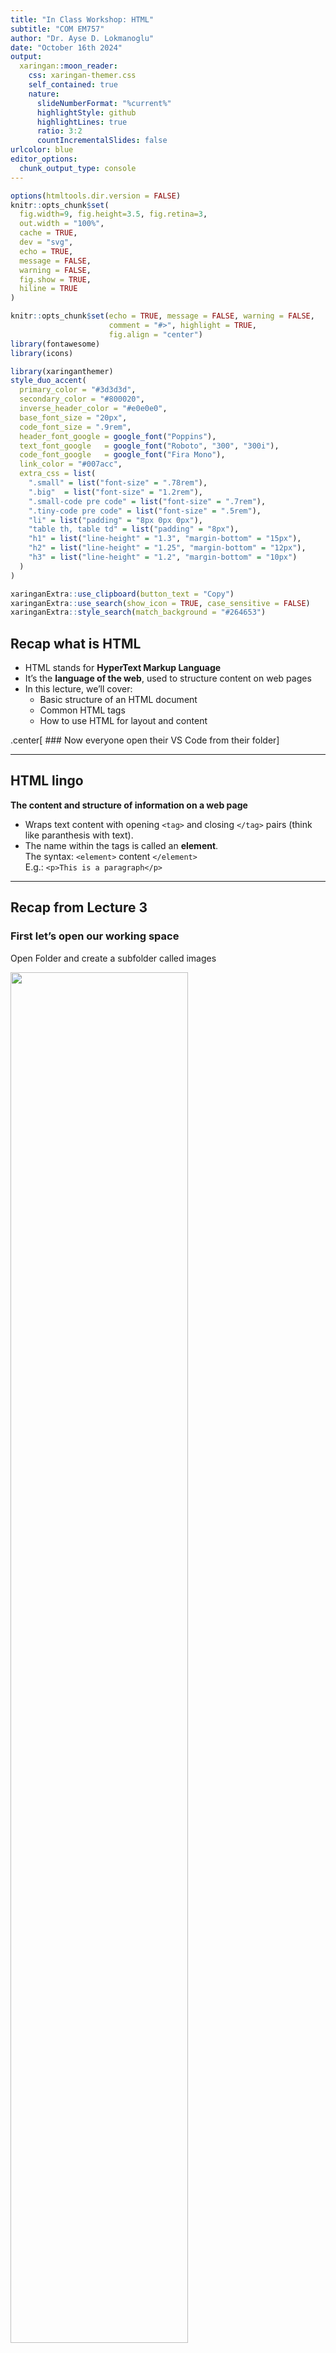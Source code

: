 ```yaml
---
title: "In Class Workshop: HTML"
subtitle: "COM EM757"
author: "Dr. Ayse D. Lokmanoglu"
date: "October 16th 2024"
output:
  xaringan::moon_reader:
    css: xaringan-themer.css
    self_contained: true
    nature:
      slideNumberFormat: "%current%"
      highlightStyle: github
      highlightLines: true
      ratio: 3:2
      countIncrementalSlides: false
urlcolor: blue
editor_options: 
  chunk_output_type: console
---
```


```r
options(htmltools.dir.version = FALSE)
knitr::opts_chunk$set(
  fig.width=9, fig.height=3.5, fig.retina=3,
  out.width = "100%",
  cache = TRUE,
  dev = "svg",      
  echo = TRUE,
  message = FALSE, 
  warning = FALSE,
  fig.show = TRUE,
  hiline = TRUE      
)

knitr::opts_chunk$set(echo = TRUE, message = FALSE, warning = FALSE,
                      comment = "#>", highlight = TRUE,
                      fig.align = "center")
library(fontawesome)
library(icons)
```

```r
library(xaringanthemer)
style_duo_accent(
  primary_color = "#3d3d3d",
  secondary_color = "#800020",
  inverse_header_color = "#e0e0e0",
  base_font_size = "20px",
  code_font_size = ".9rem",
  header_font_google = google_font("Poppins"),
  text_font_google   = google_font("Roboto", "300", "300i"),
  code_font_google   = google_font("Fira Mono"),
  link_color = "#007acc", 
  extra_css = list(
    ".small" = list("font-size" = ".78rem"),
    ".big"  = list("font-size" = "1.2rem"),
    ".small-code pre code" = list("font-size" = ".7rem"),
    ".tiny-code pre code" = list("font-size" = ".5rem"),
    "li" = list("padding" = "8px 0px 0px"),
    "table th, table td" = list("padding" = "8px"),
    "h1" = list("line-height" = "1.3", "margin-bottom" = "15px"), 
    "h2" = list("line-height" = "1.25", "margin-bottom" = "12px"), 
    "h3" = list("line-height" = "1.2", "margin-bottom" = "10px")
  )
)
```

```r
xaringanExtra::use_clipboard(button_text = "Copy")
xaringanExtra::use_search(show_icon = TRUE, case_sensitive = FALSE)
xaringanExtra::style_search(match_background = "#264653")
```


## Recap what is HTML

- HTML stands for **HyperText Markup Language**
- It's the **language of the web**, used to structure content on web pages
- In this lecture, we'll cover:
  - Basic structure of an HTML document
  - Common HTML tags
  - How to use HTML for layout and content

.center[
### Now everyone open their VS Code from their folder
]

---

## HTML lingo

**The content and structure of information on a web page**

- Wraps text content with opening `<tag>` and closing `</tag>` pairs (think like paranthesis with text).
<br>
- The name within the tags is called an **element**.
<br>
The syntax: `<element>` content `</element>`
<br>
E.g.: `<p>This is a paragraph</p>`


---

## Recap from Lecture 3

### First let's open our working space

Open Folder and create a subfolder called images

<img src="images/vs_code_openfolder.png" width="75%" />


---

### Let's open a text file

<img src="images/vs_code4.png" width="75%" />

---


#### Select text file

<img src="images/vs_code5.png" width="75%" />


---

### Save as html

<img src="images/vs_code6.png" width="45%" />

<br>

<img src="images/vs_code7.png" width="45%" />

---

### Now you see your folder on the left hand side

<img src="images/vs_code_explorer.png" width="75%" />

---

## Open a file notes

1. Click on File -> New File in VS Code.
<br>
<br>
<br>
2. Save the file with an appropriate extension (e.g., my_webpage.html).
<br>
<br>
<br>
3. Saving the file with .html triggers VS Code to assist with syntax highlighting and basic structure generation for HTML.

---

<br><br><br><br>
## Task 1: Create Your First HTML Element
- Open a new .html file.

---

## The 2 Elements of HTML

1. Block elements
<br><br><br>
2. Inline elements

---

<br><br>
##  1.Block Elements
- Represent larger sections of content, like paragraphs, lists, headings, sections, or articles.
<br>
- Take up the full width of their container and start on a **new line**.
<br>
- Browsers typically add space or margin around them by default.
<br>
- Layout and appearance can be customized with CSS.

---

## The Structure of an HTML Document

Every HTML document follows a basic structure:

.pull-left[
```html
<!DOCTYPE html>
<html>
  <head>
    <title>Page Title</title>
  </head>
  <body>
    <h1>My First Heading</h1>
    <p>My first paragraph.</p>
  </body>
</html>
```
]

--

.pull-right[
<html>
  <head>
    <title>Page Title</title>
  </head>
  <body>
    <h1>My First Heading</h1>
    <p>My first paragraph.</p>
  </body>
</html>
]

---

## Let's break it down


`<!DOCTYPE html>`
- Tells the browser to expect HTML5
<br>
<br>
`<html>` Tag
- The root element of an HTML document
<br>
- Contains the entire content of the page
<br>
<br>
`<head>` Tag
- Contains metadata and information about the document
<br>
<br>
E.g. `<title>`, `<meta>`, `<link>`


---

## `<body>` Tag

The `<body>` tag contains all the visible content:
- Headings
- Paragraphs
- Images
- Links

.pull-left[
```html
<body>
  <h1>Welcome to My Webpage</h1>
  <p>Learning HTML is fun!</p>
</body>
```
]

--

.pull-right[
<body>
  <h1>Welcome to My Webpage</h1>
  <p>Learning HTML is fun!</p>
</body>
]

---

<br><br><br><br>
## Task 2: Create Your First HTML Element
- Write a `<p>` tag with some text content inside.
- Save and open the file in a browser to see how it displays.

---

## Headings in HTML

Use `<h1>` to `<h6>` for headings, with `<h1>` being the most important

.pull-left[
```html
<h1>Main Heading</h1>
<h2>Subheading</h2>
<h3>Sub-subheading</h3>
<h4>Sub-sub-subheading</h4>
<h5>Sub-sub-sub-subheading</h5>
<h6>Sub-sub-sub-sub-subheading</h6>
```
]

--

.pull-right[
<h1>Main Heading</h1>
<h2>Subheading</h2>
<h3>Sub-subheading</h3>
<h4>Sub-sub-subheading</h4>
<h5>Sub-sub-sub-subheading</h5>
<h6>Sub-sub-sub-sub-subheading</h6>
]

---

<br><br><br><br>
### Task 3: Build the Basic Structure
- Change the `<title>` to your own custom page title.
- Add another `<h2>` heading under the `<h1>`.

--

### Task 4: Create a Heading Hierarchy
- Add at least three headings of different levels (`<h1>`, `<h2>`, `<h3>`) to your page.
- Use the headings to structure different sections of your content.

---

## 2.Inline Elements
- Represent smaller chunks of content, such as bold text, code, images, or links.
- Stay on the **same line** with other inline elements (do not trigger line breaks).
- Must be nested within a **block element**.
- Occupy only as much space as their content requires.
- *CSS can be used to modify their default styles.*


```html
<p>
    Observe how this <mark>highlighted text</mark> 
    seamlessly blends into the paragraph.
    You can also include interactive elements like 
    <input type="radio" name="preference" /> and 
    <input type="checkbox" name="agree" />, which are inline and align 
    effortlessly within the text flow.
</p>
```

--

<p>
    Observe how this <mark>highlighted text</mark> 
    seamlessly blends into the paragraph.
    You can also include interactive elements like 
    <input type="radio" name="preference" /> and 
    <input type="checkbox" name="agree" />, which are inline and align 
    effortlessly within the text flow.
</p>


---

## Paragraphs and Text

- Use the `<p>` tag to create paragraphs:

```html
<p>This is a paragraph of text.</p>
```

You can add formatting with elements like:
- `<strong>` for bold text
- `<em>` for italicized text

.pull-left[
```html
<p>This is a <strong>paragraph</strong> of <em>text</em>.</p>
```
]

--

.pull-right[
<p>This is a <strong>paragraph</strong> of <em>text</em>.</p>
]

---

## Other common inline elements


```html
<p>
The term <abbr title="Cascading Style Sheets">CSS</abbr> is widely used 
in web design. You can use a <span style="color: red;">span</span> tag to 
apply custom  styles to part of your text.
I like to use the <kbd>Ctrl</kbd> + <kbd>C</kbd> keys to copy text.
This is <mark>highlighted text</mark> in HTML.
Computer output is often displayed in a <code>code</code> tag.
</p>
```

--


<p>
The term <abbr title="Cascading Style Sheets">CSS</abbr> is widely used in web design.
You can use a <span style="color: red;">span</span> tag to apply custom styles to part of your text.
I like to use the <kbd>Ctrl</kbd> + <kbd>C</kbd> keys to copy text.
This is <mark>highlighted text</mark> in HTML.
Computer output is often displayed in a <code>code</code> tag.
</p>

---

<br><br><br><br>
## Task 5: Add Content to the Body
- Create an additional `<h2>` heading and a `<p>` paragraph under the `<body>`.
- Add two paragraphs with content about yourself or any topic.
- Make part of the text bold using `<strong>`, and another part italicized using `<em>`.

---

## Comments or notes to self

- HTML comments are written as `<!-- comment content -->`.
- They are used to document your HTML file or to "comment out" sections of code temporarily.

```html
<!-- This section will be hidden -->
<!-- <h2>Under Construction</h2>
<p>This part of the site is coming soon!</p> -->

<p>Welcome to my webpage!</p>
```
--

**Output:**

<!-- This section will be hidden -->
<!-- <h2>Under Construction</h2>
<p>This part of the site is coming soon!</p> -->

<p>Welcome to my webpage!</p>

--

.pull-left[
**Why Use Comments?**
- Comments can help you explain code functionality to yourself or others.
- They can be used to disable code while testing or debugging without deleting it.
]

.small[
.pull-right[
**Note:**
- Remember that comments are not visible to users when viewing the page in a browser.
- Avoid adding comments with sensitive information, as they are still visible in the HTML source code.
- Do not use --- inside your comments, only for opening and closing the comment.
]
]

---

<br><br><br><br>
## Task 6: Add Comments to Your HTML
- Add a comment at the top of your HTML file to describe the purpose of the page.
- Try commenting out a section of your HTML code and observe the changes in the browser.

---

## Lists in HTML

.pull-left[
### Unordered Lists
- Use `<ul>` for bulleted lists

```html
<ul>
  <li>First item</li>
  <li>Second item</li>
</ul>
```
]

.pull-right[
### Ordered Lists
- Use `<ol>` for numbered lists

```html
<ol>
  <li>Step one</li>
  <li>Step two</li>
</ol>

```
]

---

## Nested Lists
- A list that contains another list

.pull-left[
```html
<ul>
  <li>Cats are domesticated animals</li>
  <li>Cats have a wide range of breeds
    <ul>
      <li>Siamese</li>
      <li>Persian</li>
      <li>Maine Coon</li>
    </ul>
  </li>
</ul>
```
]

.pull-right[
<ul>
  <li>Cats are domesticated animals</li>
  <li>Cats have a wide range of breeds
    <ul>
      <li>Siamese</li>
      <li>Persian</li>
      <li>Maine Coon</li>
    </ul>
  </li>
</ul>
]

---

## Nested tags

- We can also nest tags inside tags
- **H/e be careful top open and close them correctly**

**Incorrect version**

```html
<body>
  <p>
    Learning to code is <em>extremely <strong>valuable</em></strong> 
    in today's world. 
    Here's a quick to-do list:
  </p>
  <ol>
    <li>Finish HTML tutorial</li>
  </ol>
</body>
```
--

**Output**

<body>
  <p>
    Learning to code is <em>extremely <strong>valuable</em></strong> 
    in today's world. 
    Here's a quick to-do list:
  </p>
  <ol>
    <li>Finish HTML tutorial</li>
  </ol>
</body>

---

**Correct version**

```html
<body>
  <p>
    Learning to code is <em>extremely <strong>valuable</strong></em> 
    in today's world. 
    Here's a quick to-do list:
  </p>
  <ol>
    <li>Finish HTML tutorial</li>
  </ol>
</body>
```
--

**Output**
<body>
  <p>
    Learning to code is <em>extremely <strong>valuable</strong></em> 
    in today's world. 
    Here's a quick to-do list:
  </p>
  <ol>
    <li>Finish HTML tutorial</li>
  </ol>
</body>

---

<br><br><br><br>
## Task 7: Create a List
- Add an unordered list (`<ul>`) of your favorite foods.
- Add an ordered list (`<ol>`) of steps to complete a task (like cooking a recipe).

---

## HTML Tag Attributes

- Tags can have additional information in the form of **attributes**.

```html
<element attribute="value" attribute="value"> content </element>
```

---

### Images

- Either do it from your computer (I recommend an images folder)
- Attributes:
   - src: Specifies the image URL.
   - alt: Provides alternative text for accessibility and for cases when the image cannot be
   displayed.
   - title: Gives a tooltip when the mouse hovers over the image.

.tiny-code[
```html
<img src="images/images_folder.png" alt="Folder image" title="Folder" width="30%" />
```
]

<img src="images/images_folder.png" alt="Folder image" title="Folder" width="30%" />

---

## Images continued

- Or from the internet 
- Don't forget to cite your images! Check [HTML Charactr Entity References](https://en.wikipedia.org/wiki/List_of_XML_and_HTML_character_entity_references)

.tiny-code[
```html
<img src="https://github.com/aysedeniz09/developing_interactivityF24/blob/main/Lectures/Week6/images/images_folder.png?raw=true"  width="30%" />
```
]

.small[
<img src="https://github.com/aysedeniz09/developing_interactivityF24/blob/main/Lectures/Week6/images/images_folder.png?raw=true"  width="30%" />
]

---

<br><br><br><br>
## Task 8: Add an Image
- Download an image to your project folder.
- Add the image to your HTML using the `<img>` tag.
- Or, use an image from an online URL.

---

### Links (or anchors)

- Use the `<a>` tag to create hyperlinks
- Attributes: href (Hypertext REFerence): Specifies the destination URL.
- Absolute URLs: Links to an external site (e.g., "http://www.google.com").
- Relative URLs: Links to another page within the same site (e.g., "my-other-page.html").


.small-code[
```html
<a href="https://2024.philemerge.com/section_a/assignment/Demo/index.html">Visit Our Class Website</a>
```
]

.small[
<a href="https://2024.philemerge.com/section_a/assignment/Demo/index.html">Visit Our Class Website</a>
]

---

<br><br><br><br>
## Task 9: Create Links
- Add a link to your favorite website using the `<a>` tag.
- Add an email link using mailto: as the href.


---

### Forms

- Forms allow user input and data submission
- Common form elements include:
   - `<input>`: text boxes, checkboxes, radio buttons
   - `<label>`: labels for form elements
   - `<button>`: buttons for form actions

.
.pull-left[
small-code[
```html
<form action="/submit" method="post">
  <label for="name">Name:</label>
  <input type="text" id="name" name="name">
  <button type="submit">Submit</button>
</form>
```
]
]

.pull-right[

<form action="/submit" method="post">
  <label for="name">Name:</label>
  <input type="text" id="name" name="name">
  <button type="submit">Submit</button>
</form>

]

---

<br><br><br><br>
## Task 10: Create a Simple Form
- Add a form to your HTML file with an `<input>` for the user's name.
- Add a submit button to the form.

---

## Self-Closing Tags (Void Elements)

- Some tags do not contain content and are self-closing, like break `<br>`.

```html
<br>
<hr>
```

- ***Note: You may see `<br />` or `<hr />` in some HTML versions. In HTML5, the `/` is optional and ignored.***



---
Now let's see your own website!

--

```html
<!DOCTYPE html>
<html>
  <head>
    <title>My Simple HTML Page</title>
  </head>
  <body>
    <h1>Hello World!</h1>
    <p>This is my first HTML page.</p>
    
    <h2>About Me</h2>
    <ul>
      <li>Web Developer</li>
      <li>HTML Enthusiast</li>
    </ul>
    
    <h2>Contact</h2>
    <p>Email me at <a href="mailto:example@example.com">example@example.com</a></p>
  </body>
</html>
```
---

<br><br>
## Creating Multiple Pages in HTML
- To create a multi-page website, create separate `.html` files (e.g., `index.html`, `about.html`, `contact.html`).
<br><br>
- Each page has its own HTML structure but shares a consistent navigation.

---

<br><br><br><br>
## Task 11: Create simple multiple pages
- Create one for index.html, about.html and contact.html 
- Use all the information from previous slides

---

## Adding a Navigation Bar
- A navigation bar helps users move between different pages on your site.
- Elements:
   - `<nav>`: Container for navigation links.
   - `<ul>`: Unordered list for navigation items.
   - `<a href="...">`: Links to different pages.

```html
<nav>
  <ul>
    <li><a href="index.html">Home</a></li>
    <li><a href="about.html">About</a></li>
    <li><a href="contact.html">Contact</a></li>
  </ul>
</nav>
```

--

<nav>
  <ul>
    <li><a href="index.html">Home</a></li>
    <li><a href="about.html">About</a></li>
    <li><a href="contact.html">Contact</a></li>
  </ul>
</nav>


---

## Task 12: Add navigation bar to all your pages
- Add the same `<nav>` element to top of each HTML file (index.html, about.html, contact.html).
- This will allow users to easily navigate between pages.

.small-code[
```html
<html>
<head>
  <title>Home</title>
</head>
<body>
  <nav>
    <ul>
      <li><a href="index.html">Home</a></li>
      <li><a href="about.html">About</a></li>
      <li><a href="contact.html">Contact</a></li>
    </ul>
  </nav>
  
  <h1>Welcome to My Website</h1>
  <p>This is the home page.</p>
</body>
</html>
```
]

---

## HTML Elements Cheat Sheet

- HTML elements are the building blocks of HTML pages
- Elements are represented by tags
- Tags are enclosed in angle brackets
- Tags usually come in pairs: opening tag and closing tag

For full list: [MDN Web Docs](https://developer.mozilla.org/en-US/docs/Web/HTML/Element)

---

### The `<a>` Element

- Represents a hyperlink, linking to another resource
- Can be used for navigation within a page or to other pages

```html
<a href="https://example.com">Visit Example</a>
```

---

### The `<div>` Element
- A block-level container for other elements
- Used for layout and grouping content without semantic meaning

```html
<div class="container">
  <p>This is inside a div.</p>
</div>
```

---

### The `<p>` Element
- Represents a paragraph of text
- A block-level element that contains regular text content

```html
<p>This is a paragraph.</p>
```

---

### The `<img>` Element
- Embeds an image in the document
- Uses the src attribute to specify the image path and alt for alternative text

```html
<img src="https://example.com/image.png" alt="Example Image">
```

---

### The `<ul>` and `<ol>` Elements

- <ul>: Creates an unordered (bulleted) list
- <ol>: Creates an ordered (numbered) list

```html
<ul>
  <li>Item 1</li>
  <li>Item 2</li>
</ul>

<ol>
  <li>First item</li>
  <li>Second item</li>
</ol>
```

---

### The `<table>` Element
- Creates a table for displaying tabular data
- Uses <tr> for rows, <th> for headers, and <td> for data cells

```html
<table>
  <tr>
    <th>Header 1</th>
    <th>Header 2</th>
  </tr>
  <tr>
    <td>Data 1</td>
    <td>Data 2</td>
  </tr>
</table>
```

---

### The `<form>` Element
- Creates a form for user input and submission
- Contains form elements like <input>, <label>, <button>

```html
<form action="/submit" method="post">
  <label for="name">Name:</label>
  <input type="text" id="name" name="name">
  <button type="submit">Submit</button>
</form>
```

---

### The `<section>` Element
- Represents a thematic grouping of content, such as chapters, headers, or articles
- Can be nested within other sections for better content organization

```html
<section>
  <h2>Section Title</h2>
  <p>Section content goes here.</p>
</section>
```

---

### The `<header>` Element
- Represents introductory content for a section or page
- Typically contains headings, navigation links, or other relevant intro content

```html
<header>
  <h1>Welcome to My Website</h1>
  <nav>
    <a href="/home">Home</a>
    <a href="/about">About</a>
  </nav>
</header>
```

---

### The `<footer>` Element
- Represents a footer for a section or the entire page
- Typically contains information like author, copyright, and contact details

```html
<footer>
  <p>&copy; 2024 My Website</p>
</footer>
```

---

### The `<span>` Element
- A generic inline container for phrasing content
- Used to style or manipulate parts of text without affecting its structure

```html
<p>This is <span style="color: red;">highlighted</span> text.</p>
```

---

### The `<h1>` to `<h6>` Elements
- Represent headings in descending order of importance (`<h1>` being the highest)
- Used to structure the hierarchy of content on the page

```html
<h1>Main Heading</h1>
<h2>Subheading</h2>
<h3>Sub-subheading</h3>
```

---

### The `<em>` and `<strong>` Elements
- `<em>`: Emphasizes text, typically rendered in italics
- `<strong>`: Strongly emphasizes text, typically rendered in bold

```html
<p>This is <em>important</em> and this is <strong>very important</strong>.</p>
```

---

### The <blockquote> and <q> Elements
`<blockquote>`: For block-level quotations, displayed as a separate block
`<q>`: For inline quotations within text

```html
<blockquote>
  <p>“This is a blockquote.”</p>
</blockquote>

<p>The raven said <q>“Nevermore.”</q></p>
```

---

### The `<code>` and `<pre>` Elements
- `<code>`: For inline code snippets, usually in a monospace font
- `<pre>`: For preformatted text with preserved whitespace and line breaks

```html
<p>Use <code>&lt;div&gt;</code> to create a division.</p>

<pre>
function helloWorld() {
  console.log("Hello, world!");
}
</pre>
```
